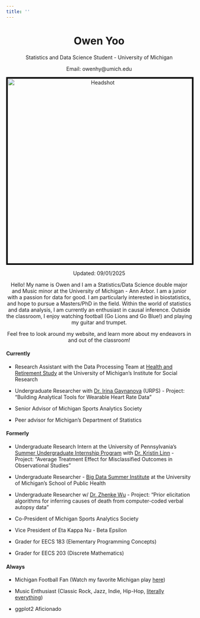 ```yaml
---
title: ''
---
```

<center> <h1><b>Owen Yoo</b></h1> </center>
<center> 
Statistics and Data Science Student - University of Michigan\newline

Email: owenhy@umich.edu

<img src="images/owen-headshot.jpg" alt="Headshot" width="500" style="border: 4px solid black;"/>

Updated: 09/01/2025

Hello! My name is Owen and I am a Statistics/Data Science double major and Music minor at the University of Michigan - Ann Arbor. I am a junior with a passion for data for good. I am particularly interested in biostatistics, and hope to pursue a Masters/PhD in the field. Within the world of statistics and data analysis, I am currently an enthusiast in causal inference. Outside the classroom, I enjoy watching football (Go Lions and Go Blue!) and playing my guitar and trumpet.

Feel free to look around my website, and learn more about my endeavors in and out of the classroom!

<div style="text-align: left;">

#### Currently

* Research Assistant with the Data Processing Team at [Health and Retirement Study](https://hrs.isr.umich.edu/) at the University of Michigan's Institute for Social Research

* Undergraduate Researcher with [Dr. Irina Gaynanova](https://irinagain.github.io/index) (URPS) - Project: "Building Analytical Tools for Wearable Heart Rate Data"

* Senior Advisor of Michigan Sports Analytics Society

* Peer advisor for Michigan's Department of Statistics

#### Formerly 

* Undergraduate Research Intern at the University of Pennsylvania's [Summer Undergraduate Internship Program](https://www.med.upenn.edu/research-trainee-affairs/suip/) with [Dr. Kristin Linn](https://www.kristinlinn.com/) - Project: "Average Treatment Effect for Misclassified Outcomes in Observational Studies"

* Undergraduate Researcher - [Big Data Summer Institute](https://sph.umich.edu/bdsi/index.html) at the University of Michigan's School of Public Health

* Undergraduate Researcher w/ [Dr. Zhenke Wu](https://zhenkewu.com/) - Project: “Prior elicitation algorithms for inferring causes of death from computer-coded verbal autopsy data”

* Co-President of Michigan Sports Analytics Society

* Vice President of Eta Kappa Nu - Beta Epsilon

* Grader for EECS 183 (Elementary Programming Concepts)

* Grader for EECS 203 (Discrete Mathematics)

#### Always

* Michigan Football Fan (Watch my favorite Michigan play [here](https://www.youtube.com/watch?v=WpwhDGvjV6M&ab_channel=FootballShorts))

* Music Enthusiast (Classic Rock, Jazz, Indie, Hip-Hop, [literally everything](https://open.spotify.com/playlist/6KzqK8ZsWqqT5bIbJCEafc))

* ggplot2 Aficionado 

</div>
